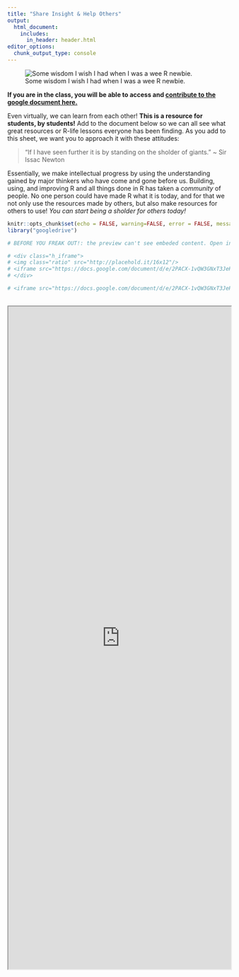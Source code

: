 ```yaml
---
title: "Share Insight & Help Others"
output:
  html_document:
    includes:
      in_header: header.html
editor_options: 
  chunk_output_type: console
---
```


<div class = "row">
<div class = "col-md-6">

![Some wisdom I wish I had when I was a wee R newbie.](images/WhoWillWinParens.jpg)

**If you are in the class, you will be able to access and [contribute to the google document here.](https://docs.google.com/document/d/1UNCEJpu1fWj_qWdIpI9HImH4eOPxXgLYOobyGn90li8/edit?usp=sharing)**

</div>

<div class = "col-md-6"> 

Even virtually, we can learn from each other! **This is a resource for students, by students!** Add to the document below so we can all see what great resources or R-life lessons everyone has been finding. As you add to this sheet, we want you to approach it with these attitudes:

> "If I have seen further it is by standing on the sholder of giants." ~ Sir Issac Newton

Essentially, we make intellectual progress by using the understanding gained by major thinkers who have come and gone before us.  Building, using, and improving R and all things done in R has taken a *community* of people. No one person could have made R what it is today, and for that we not only use the resources made by others, but also make resources for others to use! *You can start being a sholder for others today!*

</div>

</div>



```r
knitr::opts_chunk$set(echo = FALSE, warning=FALSE, error = FALSE, message = FALSE)
library("googledrive")

# BEFORE YOU FREAK OUT!: the preview can't see embeded content. Open in browser! <3 past me

# <div class="h_iframe">
# <img class="ratio" src="http://placehold.it/16x12"/>
# <iframe src="https://docs.google.com/document/d/e/2PACX-1vQW3GNxT3JeRukTHFQ6mF3WiWf4zVGymDTy31kUTJIj9Yabij64SrGGidInI8tjuAaBf8VCsdDS90im/pub?embedded=true" style="border: 0" frameborder="0" width="800" height="600" scrolling="no"></iframe>
# </div>

# <iframe src="https://docs.google.com/document/d/e/2PACX-1vQW3GNxT3JeRukTHFQ6mF3WiWf4zVGymDTy31kUTJIj9Yabij64SrGGidInI8tjuAaBf8VCsdDS90im/pub?embedded=true"></iframe>

```

<br>
<div class="h_iframe">
<iframe width='100%' height='1500' src="https://docs.google.com/document/d/e/2PACX-1vQW3GNxT3JeRukTHFQ6mF3WiWf4zVGymDTy31kUTJIj9Yabij64SrGGidInI8tjuAaBf8VCsdDS90im/pub?embedded=true"></iframe>
</div>

<br>
